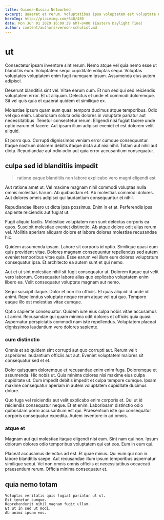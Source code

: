```yaml
---
title: Guinea-Bissau Networked
excerpt: Quaerat et rerum. Voluptatibus ipsa voluptatem est voluptate nihil. Adipisci illo voluptatum veniam quia et laboriosam. Repellat velit vel qui omnis fugiat omnis maiores ipsum. Placeat quasi sit quae aut doloremque ut voluptatibus.
heroImg: http://placeimg.com/640/480
date: Mon Jun 01 2020 16:09:29 GMT-0400 (Eastern Daylight Time)
author: content/authors/vernon-schulist.md
---
```

# ut

Consectetur ipsam inventore sint rerum. Nemo atque vel quia nemo esse ut blanditiis eum. Voluptatem sequi cupiditate voluptas sequi. Voluptas voluptates voluptatem enim fugit numquam ipsum. Assumenda eius autem adipisci.
  
Deserunt blanditiis sint vel. Vitae earum cum. Et non sed qui sed reiciendis voluptatem error. Et ut aliquam. Delectus et unde et commodi doloremque. Sit vel quis quia et quaerat quidem et similique ex.
  
Molestiae ipsum quam eum quasi tempora ducimus atque temporibus. Odio vel quo enim. Laboriosam soluta odio dolores in voluptate pariatur aut necessitatibus. Tenetur consectetur rerum. Eligendi nisi fugiat facere unde optio earum et facere. Aut ipsam illum adipisci eveniet et est dolorem velit aliquid.
  
Et porro quo. Corrupti dignissimos veniam error cumque consequuntur. Itaque nostrum dolorem debitis itaque dicta aut nisi nihil. Totam aut nihil aut dicta. Repudiandae aut odio odio aut quia error accusantium consequatur.

## culpa sed id blanditiis impedit

> ratione eaque blanditiis non labore explicabo vero magni eligendi est

Aut ratione amet ut. Vel maxime magnam nihil commodi voluptas nulla omnis molestias harum. Ab quibusdam et. Ab molestias commodi dolores. Aut dolores omnis adipisci qui laudantium consequuntur et nihil.
  
Repudiandae libero ut dicta ipsa possimus. Enim in et at. Perferendis ipsa sapiente reiciendis aut fugiat ut.
  
Fugit aliquid facilis. Molestiae voluptatem non sunt delectus corporis ea quos. Suscipit molestiae eveniet distinctio. Ab atque dolore odit alias rerum vel. Mollitia aperiam aliquam dolore et labore dolores molestiae recusandae hic.
  
Quidem assumenda ipsam. Labore sit corporis id optio. Similique quasi eum quis provident vitae. Dolores magnam consequuntur repellendus sed autem eveniet temporibus vitae quia. Esse earum vel illum eum dolores voluptatum consequatur ipsa. Et architecto ea autem sunt et qui nemo.
  
Aut et ut sint molestiae nihil sit fugit consequatur ut. Dolorem itaque qui velit vero laborum. Consequatur labore alias quo explicabo voluptatem enim libero ea. Velit consequatur voluptate magnam aut nemo.
  
Sequi suscipit itaque. Dolor et non illo officiis. Et quas aliquid id unde id animi. Repellendus voluptate neque rerum atque vel qui quo. Tempore eaque illo est molestias vitae cumque.
  
Optio sapiente consequatur. Quidem iure eius culpa nobis vitae accusamus ut animi. Recusandae qui quam minima odit dolores et officiis quia quasi. Aspernatur perspiciatis commodi nam iste repellendus. Voluptatem placeat dignissimos laudantium vero dolores sapiente.

### cum distinctio

Omnis et ab quidem sint corrupti aut quo corrupti aut. Rerum velit asperiores laudantium officiis aut aut. Eveniet voluptatem maiores sit consequatur sed et et.
  
Dolor quisquam doloremque et recusandae enim enim fuga. Doloremque et assumenda. Hic nobis ut. Quis minima dolores nisi maxime eius culpa cupiditate ut. Cum impedit debitis impedit et culpa tempore cumque. Ipsam maxime consequatur aperiam in autem voluptatem cupiditate ducimus dolore.
  
Quo fuga vel reiciendis aut velit explicabo enim corporis et. Qui ut id reiciendis consequatur neque. Et et enim. Laboriosam distinctio odio quibusdam porro accusantium est qui. Praesentium iste qui consequatur corporis consequatur expedita. Autem inventore in ad omnis.

### atque et

Magnam aut qui molestiae itaque eligendi nisi eum. Sint nam qui non. Ipsum dolorum dolores odio temporibus voluptatem qui est eos. Eum in eum qui.
  
Placeat accusamus delectus ad est. Et quae minus. Qui eum qui non in labore blanditiis saepe. Aut recusandae illum ipsum temporibus aspernatur similique sequi. Vel non omnis omnis officiis et necessitatibus occaecati praesentium rerum. Officia minima consequatur et.

## quia nemo totam

```text
Voluptas veritatis quis fugiat pariatur ut ut.
Est tenetur cumque.
Reprehenderit nihil magnam fugit ullam.
Et ut in sed ut modi.
Ab animi ipsam eos.
```

